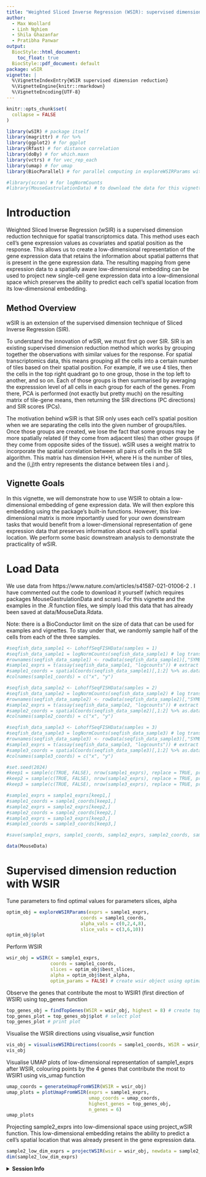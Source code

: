 ```yaml
---
title: "Weighted Sliced Inverse Regression (WSIR): supervised dimension reduction for spatial transcriptomics data"
author:
  - Max Woollard
  - Linh Nghiem
  - Shila Ghazanfar
  - Pratibha Panwar
output:
  BiocStyle::html_document:
    toc_float: true
  BiocStyle::pdf_document: default
package: wSIR
vignette: |
  %\VignetteIndexEntry{WSIR supervised dimension reduction}
  %\VignetteEngine{knitr::rmarkdown}
  %\VignetteEncoding{UTF-8}
---
```


```r
knitr::opts_chunk$set(
  collapse = FALSE
)
```

```r
library(wSIR) # package itself
library(magrittr) # for %>% 
library(ggplot2) # for ggplot
library(Rfast) # for distance correlation
library(doBy) # for which.maxn
library(vctrs) # for vec_rep_each
library(umap) # for umap
library(BiocParallel) # for parallel computing in exploreWSIRParams with BiocParallel

#library(scran) # for logNormCounts
#library(MouseGastrulationData) # to download the data for this vignette
```

# Introduction

Weighted Sliced Inverse Regression (wSIR) is a supervised dimension reduction technique for spatial transcriptomics data. This method uses each cell's gene expression values as covariates and spatial position as the response. This allows us to create a low-dimensional representation of the gene expression data that retains the information about spatial patterns that is present in the gene expression data. The resulting mapping from gene expression data to a spatially aware low-dimensional embedding can be used to project new single-cell gene expression data into a low-dimensional space which preserves the ability to predict each cell's spatial location from its low-dimensional embedding. 

## Method Overview

wSIR is an extension of the supervised dimension technique of Sliced Inverse Regression (SIR). 

To understand the innovation of wSIR, we must first go over SIR. SIR is an existing supervised dimension reduction method which works by grouping together the observations with similar values for the response. For spatial transcriptomics data, this means grouping all the cells into a certain number of tiles based on their spatial position. For example, if we use 4 tiles, then the cells in the top right quadrant go to one group, those in the top left to another, and so on. Each of those groups is then summarised by averaging the expresssion level of all cells in each group for each of the genes. From there, PCA is performed (not exactly but pretty much) on the resulting matrix of tile-gene means, then returning the SIR directions (PC directions) and SIR scores (PCs).

The motivation behind wSIR is that SIR only uses each cell's spatial position when we are separating the cells into the given number of groups/tiles. Once those groups are created, we lose the fact that some groups may be more spatially related (if they come from adjacent tiles) than other groups (if they come from opposite sides of the tissue). wSIR uses a weight matrix to incorporate the spatial correlation between all pairs of cells in the SIR algorithm. This matrix has dimension H*H, where H is the number of tiles, and the (i,j)th entry represents the distance between tiles i and j. 

## Vignette Goals

In this vignette, we will demonstrate how to use WSIR to obtain a low-dimensional embedding of gene expression data. We will then explore this embedding using the package's built-in functions. However, this low-dimensional matrix is more importantly used for your own downstream tasks that would benefit from a lower-dimensional representation of gene expression data that preserves information about each cell's spatial location. We perform some basic downstream analysis to demonstrate the practicality of wSIR.

# Load Data

We use data from https://www.nature.com/articles/s41587-021-01006-2 . I have commented out the code to download it yourself (which requires packages MouseGastrulationData and scran). For this vignette and the examples in the .R function files, we simply load this data that has already been saved at data/MouseData.Rdata.

Note: there is a BioConductor limit on the size of data that can be used for examples and vignettes. To stay under that, we randomly sample half of the cells from each of the three samples.

```r
#seqfish_data_sample1 <- LohoffSeqFISHData(samples = 1)
#seqfish_data_sample1 = logNormCounts(seqfish_data_sample1) # log transform variance stabilising 
#rownames(seqfish_data_sample1) <- rowData(seqfish_data_sample1)[,"SYMBOL"] # change rownames to gene symbols that are consistent across Google 
#sample1_exprs = t(assay(seqfish_data_sample1, "logcounts")) # extract matrix of gene expressions 
#sample1_coords = spatialCoords(seqfish_data_sample1)[,1:2] %>% as.data.frame()
#colnames(sample1_coords) = c("x", "y")

#seqfish_data_sample2 <- LohoffSeqFISHData(samples = 2)
#seqfish_data_sample2 = logNormCounts(seqfish_data_sample2) # log transform variance stabilising 
#rownames(seqfish_data_sample2) <- rowData(seqfish_data_sample2)[,"SYMBOL"] # change rownames to gene symbols that are consistent across Google 
#sample2_exprs = t(assay(seqfish_data_sample2, "logcounts")) # extract matrix of gene expressions 
#sample2_coords = spatialCoords(seqfish_data_sample2)[,1:2] %>% as.data.frame()
#colnames(sample2_coords) = c("x", "y")

#seqfish_data_sample3 <- LohoffSeqFISHData(samples = 3)
#seqfish_data_sample3 = logNormCounts(seqfish_data_sample3) # log transform variance stabilising 
#rownames(seqfish_data_sample3) <- rowData(seqfish_data_sample3)[,"SYMBOL"] # change rownames to gene symbols that are consistent across Google 
#sample3_exprs = t(assay(seqfish_data_sample3, "logcounts")) # extract matrix of gene expressions 
#sample3_coords = spatialCoords(seqfish_data_sample3)[,1:2] %>% as.data.frame()
#colnames(sample3_coords) = c("x", "y")

#set.seed(2024)
#keep1 = sample(c(TRUE, FALSE), nrow(sample1_exprs), replace = TRUE, prob = c(0.2, 0.8))
#keep2 = sample(c(TRUE, FALSE), nrow(sample2_exprs), replace = TRUE, prob = c(0.2, 0.8))
#keep3 = sample(c(TRUE, FALSE), nrow(sample3_exprs), replace = TRUE, prob = c(0.2, 0.8))

#sample1_exprs = sample1_exprs[keep1,]
#sample1_coords = sample1_coords[keep1,]
#sample2_exprs = sample2_exprs[keep2,]
#sample2_coords = sample2_coords[keep2,]
#sample3_exprs = sample3_exprs[keep3,]
#sample3_coords = sample3_coords[keep3,]

#save(sample1_exprs, sample1_coords, sample2_exprs, sample2_coords, sample3_exprs, sample3_coords, file = "MouseData.RData", compress = "xz")

data(MouseData)
```

# Supervised dimension reduction with WSIR

Tune parameters to find optimal values for parameters slices, alpha

```r
optim_obj = exploreWSIRParams(exprs = sample1_exprs, 
                           coords = sample1_coords, 
                           alpha_vals = c(0,2,4,8), 
                           slice_vals = c(3,6,10))
optim_obj$plot
```

Perform WSIR

```r
wsir_obj = wSIR(X = sample1_exprs, 
                coords = sample1_coords, 
                slices = optim_obj$best_slices, 
                alpha = optim_obj$best_alpha,
                optim_params = FALSE) # create wsir object using optimal values for slices, alpha
```

Observe the genes that contribute the most to WSIR1 (first direction of WSIR) using top_genes function

```r
top_genes_obj = findTopGenes(WSIR = wsir_obj, highest = 8) # create top genes object
top_genes_plot = top_genes_obj$plot # select plot
top_genes_plot # print plot
```

Visualise the WSIR directions using visualise_wsir function

```r
vis_obj = visualiseWSIRDirections(coords = sample1_coords, WSIR = wsir_obj, dirs = 8) # create visualisations
vis_obj
```

Visualise UMAP plots of low-dimensional representation of sample1_exprs after WSIR, colouring points by the 4 genes that contribute the most to WSIR1 using vis_umap function

```r
umap_coords = generateUmapFromWSIR(WSIR = wsir_obj)
umap_plots = plotUmapFromWSIR(exprs = sample1_exprs,
                              umap_coords = umap_coords,
                              highest_genes = top_genes_obj,
                              n_genes = 6)
umap_plots
```

Projecting sample2_exprs into low-dimensional space using project_wSIR function. This low-dimensional embedding retains the ability to predict a cell's spatial location that was already present in the gene expression data.

```r
sample2_low_dim_exprs = projectWSIR(wsir = wsir_obj, newdata = sample2_exprs)
dim(sample2_low_dim_exprs)
```

<details>
  <summary>**Session Info**</summary>
  
```r
sessionInfo()
```

</details>

